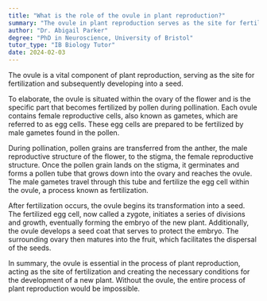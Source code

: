 ```yaml
---
title: "What is the role of the ovule in plant reproduction?"
summary: "The ovule in plant reproduction serves as the site for fertilisation and develops into a seed after fertilisation."
author: "Dr. Abigail Parker"
degree: "PhD in Neuroscience, University of Bristol"
tutor_type: "IB Biology Tutor"
date: 2024-02-03
---
```


The ovule is a vital component of plant reproduction, serving as the site for fertilization and subsequently developing into a seed.

To elaborate, the ovule is situated within the ovary of the flower and is the specific part that becomes fertilized by pollen during pollination. Each ovule contains female reproductive cells, also known as gametes, which are referred to as egg cells. These egg cells are prepared to be fertilized by male gametes found in the pollen.

During pollination, pollen grains are transferred from the anther, the male reproductive structure of the flower, to the stigma, the female reproductive structure. Once the pollen grain lands on the stigma, it germinates and forms a pollen tube that grows down into the ovary and reaches the ovule. The male gametes travel through this tube and fertilize the egg cell within the ovule, a process known as fertilization.

After fertilization occurs, the ovule begins its transformation into a seed. The fertilized egg cell, now called a zygote, initiates a series of divisions and growth, eventually forming the embryo of the new plant. Additionally, the ovule develops a seed coat that serves to protect the embryo. The surrounding ovary then matures into the fruit, which facilitates the dispersal of the seeds.

In summary, the ovule is essential in the process of plant reproduction, acting as the site of fertilization and creating the necessary conditions for the development of a new plant. Without the ovule, the entire process of plant reproduction would be impossible.
    